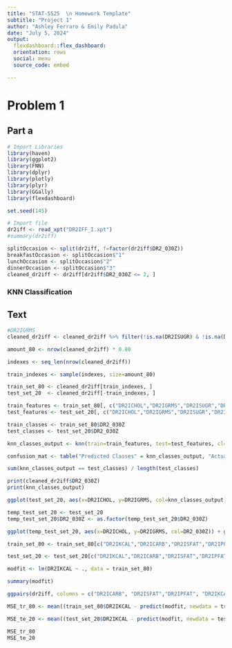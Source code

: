```yaml
---
title: "STAT-5525  \n Homework Template"
subtitle: "Project 1"
author: "Ashley Ferraro & Emily Padula"
date: "July 5, 2024"
output:
  flexdashboard::flex_dashboard:
  orientation: rows
  social: menu
  source_code: embed

---
```

  



# Problem 1

## Part a

```r

# Import Libraries
library(haven)
library(ggplot2)
library(FNN)
library(dplyr)
library(plotly)
library(plyr)
library(GGally)
library(flexdashboard)

set.seed(145)

# Import file
dr2iff <- read_xpt("DR2IFF_I.xpt")
#summary(dr2iff)

```

```r

splitOccasion <- split(dr2iff, f=factor(dr2iff$DR2_030Z))
breakfastOccasion <- splitOccasion$"1"
lunchOccasion <- splitOccasion$"2"
dinnerOccasion <- splitOccasion$"3"
cleaned_dr2iff <- dr2iff[dr2iff$DR2_030Z <= 2, ]

```

### KNN Classification

## Text

```r

#DR2IGRMS
cleaned_dr2iff <- cleaned_dr2iff %>% filter(!is.na(DR2ISUGR) & !is.na(DR2ITFAT) & !is.na(DR2ICHOL) & !is.na(DR2_030Z) & !is.na(DR2IGRMS))

amount_80 <- nrow(cleaned_dr2iff) * 0.80

indexes <- seq_len(nrow(cleaned_dr2iff))

train_indexes <- sample(indexes, size=amount_80)

train_set_80 <- cleaned_dr2iff[train_indexes, ]
test_set_20  <- cleaned_dr2iff[-train_indexes, ]

train_features <- train_set_80[, c("DR2ICHOL","DR2IGRMS","DR2ISUGR","DR2ITFAT")]
test_features <- test_set_20[, c("DR2ICHOL","DR2IGRMS","DR2ISUGR","DR2ITFAT")]

train_classes <- train_set_80$DR2_030Z
test_classes <- test_set_20$DR2_030Z

knn_classes_output <- knn(train=train_features, test=test_features, cl=train_classes, k=5)

confusion_mat <- table("Predicted Classes" = knn_classes_output, "Actual Classes" = test_classes)

sum(knn_classes_output == test_classes) / length(test_classes)

print(cleaned_dr2iff$DR2_030Z)
print(knn_classes_output)

ggplot(test_set_20, aes(x=DR2ICHOL, y=DR2IGRMS, col=knn_classes_output)) + geom_point()

temp_test_set_20 <- test_set_20
temp_test_set_20$DR2_030Z <- as.factor(temp_test_set_20$DR2_030Z)

ggplot(temp_test_set_20, aes(x=DR2ICHOL, y=DR2IGRMS, col=DR2_030Z)) + geom_point()

```


```r


train_set_80 <- train_set_80[c("DR2IKCAL","DR2ICARB","DR2ISFAT","DR2IPFAT","DR2IPROT")]

test_set_20 <- test_set_20[c("DR2IKCAL","DR2ICARB","DR2ISFAT","DR2IPFAT","DR2IPROT")]

modfit <- lm(DR2IKCAL ~ ., data = train_set_80)

summary(modfit)

ggpairs(dr2iff, columns = c("DR2ICARB", "DR2ISFAT","DR2IPFAT", "DR2IKCAL", "DR2IPROT"))

MSE_tr_80 <- mean((train_set_80$DR2IKCAL - predict(modfit, newdata = train_set_80) )^2, na.rm = TRUE)

MSE_te_20 <- mean((test_set_20$DR2IKCAL - predict(modfit, newdata = test_set_20) )^2, na.rm = TRUE)

MSE_tr_80
MSE_te_20

```

